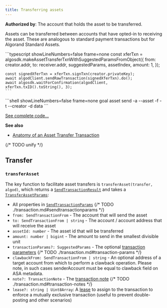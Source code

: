 ```yaml
---
title: Transferring assets
---
```



**Authorized by**: The account that holds the asset to be transferred.

Assets can be transferred between accounts that have opted-in to receiving the asset. These are analogous to standard payment transactions but for Algorand Standard Assets.

<Tabs syncKey='lang'>
  <TabItem label='Python' icon='seti:python'>
	<RemoteCode
      src='https://raw.githubusercontent.com/algorandfoundation/devportal-code-examples/refs/heads/main/projects/python-examples/algokit_utils_py_examples/assets(ASA)/asset_transfer.py'      
      snippet='ASSET_TRANSFER_TRANSACTION'
      lang='py'
      title='Asset Transfer Transaction'
      frame='none'
    />  
  </TabItem>
  <TabItem label='JavaScript' icon='seti:typescript'>
    ```typescript showLineNumbers=false frame=none
    const xferTxn = algosdk.makeAssetTransferTxnWithSuggestedParamsFromObject({
	  from: creator.addr,
	  to: receiver.addr,
	  suggestedParams,
	  assetIndex,
	  amount: 1,
	});
	
	const signedXferTxn = xferTxn.signTxn(creator.privateKey);
	await algodClient.sendRawTransaction(signedXferTxn).do();
	await algosdk.waitForConfirmation(algodClient, xferTxn.txID().toString(), 3);
    ```
  </TabItem>
  <TabItem label='Goal' icon='seti:laptop'>
    ```shell showLineNumbers=false frame=none
    goal asset send -a <asset-amount> --asset <asset-name> -f <asset-sender> -t <asset-receiver> --creator <asset-creator> -d data
    ```
  </TabItem>
</Tabs>

[See complete code...](https://github.com/algorand/docs/tree/master/examples/assets/v2)

**See also**

- [Anatomy of an Asset Transfer Transaction](/concepts/transactions/types#transfer-an-asset)

{/* TODO unify */}

## Transfer

### `transferAsset`

The key function to facilitate asset transfers is `transferAsset(transfer, algod)`, which returns a [`SendTransactionResult`](./transaction.md#sendtransactionresult) and takes a [`TransferAssetParams`](../code/interfaces/types_transfer.TransferAssetParams.md):

- All properties in [`SendTransactionParams`](FUTURELINK)
  {/* TODO ./transaction.md#sendtransactionparams */}
- `from: SendTransactionFrom` - The account that will send the asset
- `to: SendTransactionFrom | string` - The account / account address that will receive the asset
- `assetId: number` - The asset id that will be transferred
- `amount: number | bigint` - The amount to send in the smallest divisible unit
- `transactionParams?: SuggestedParams` - The optional [transaction parameters](FUTURELINK)
  {/* TODO ./transaction.md#transaction-params */}
- `clawbackFrom: SendTransactionFrom | string` - An optional address of a target account from which to perform a clawback operation. Please note, in such cases senderAccount must be equal to clawback field on ASA metadata.
- `note?: TransactionNote` - The [transaction note](FUTURELINK)
  {/* TODO ./transaction.md#transaction-notes */}
- `lease?: string | Uint8Array`: A [lease](https://developer.algorand.org/articles/leased-transactions-securing-advanced-smart-contract-design/) to assign to the transaction to enforce a mutually exclusive transaction (useful to prevent double-posting and other scenarios)
